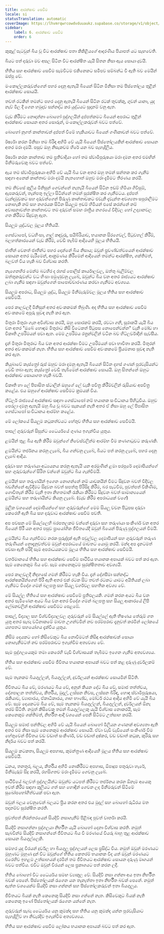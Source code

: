 ```yaml
---
title: ආරක්ෂාව සෙවීම
locale: si
statusTranslation: automatic
coverImage: https://lhvmrqwrcowdvduuaukz.supabase.co/storage/v1/object/public/strapi-uploads/small_cover-educacion-fundamental.webp-2d51a7828a2b1309555be27f7e2a61a0.webp
sidebar:
    label: 6. ආරක්ෂාව සෙවීම
    order: 6
---
```

කුකුළ් පැටවුන් බිය වූ විට ආරක්ෂාව පතා කිකිළියගේ ආදරණීය පියාපත් යට සැඟවෙති.

බියට පත් දරුවා මව අසල සිටින විට ආරක්ෂිත යැයි සිතන නිසා ඇය සොයා දුවයි.

භීතිය සහ ආරක්ෂාව සෙවීම සැමවිටම එකිනෙකට සමීපව සම්බන්ධ වී ඇති බව මෙයින් ඔප්පු වේ.

මංකොල්ලකරුවන්ගෙන් පහර දෙනු ඇතැයි බියෙන් සිටින මිනිසා තම පිස්තෝලය තුළින් ආරක්ෂාව සොයයි.

තවත් රටකින් තමන්ට පහර දෙනු ඇතැයි බියෙන් සිටින රටක් තුවක්කු, ගුවන් යානා, යුද නැව් මිල දී ගෙන හමුදාව සන්නද්ධ කර යුද්ධයට සූදානම් වනු ඇත.

වැඩ කිරීමට නොදන්නා බොහෝ පුද්ගලයින් දුප්පත්කමට බියෙන් අපරාධ තුළින් ආරක්ෂාව සොයන අතර සොරුන්, මංකොල්ලකරුවන් බවට පත්වේ.

බොහෝ නූගත් කාන්තාවන් දුප්පත් වීමේ හැකියාවට බියෙන් ගණිකාවන් බවට පත්වේ.

ඊර්ෂ්‍යා කරන මිනිසා තම බිරිඳ අහිමි වේ යැයි බියෙන් පිස්තෝලයකින් ආරක්ෂාව සොයන අතර මරා දමයි. පසුව ඔහු නිසැකවම හිරේ යන බව පැහැදිලිය.

ඊර්ෂ්‍යා කරන කාන්තාව තම ප්‍රතිවාදියා හෝ තම ස්වාමිපුරුෂයා මරා දමන අතර එමඟින් මිනීමරුවෙකු බවට පත්වේ.

ඇය තම ස්වාමිපුරුෂයා අහිමි වේ යැයි බිය වන අතර ඔහු තමන් සන්තක කර ගැනීම සඳහා අනෙක් කාන්තාව මරා දමයි නැතහොත් ඔහුව මරා දැමීමට තීරණය කරයි.

තම නිවසේ කුලිය මිනිසුන් ගෙවන්නේ නැතැයි බියෙන් සිටින ඉඩම් හිමියා ගිවිසුම්, ඇපකරුවන්, තැන්පතු ඉල්ලා සිටින්නේ තමන් සුරක්ෂිත කර ගැනීමටය. දුප්පත් වැන්දඹුවකට සහ දරුවන්ගෙන් පිරුණු කාන්තාවකට එවැනි දැවැන්ත අවශ්‍යතා සපුරාලීමට නොහැකි නම් සහ නගරයක සිටින සියලුම ඉඩම් හිමියන් එසේ කරන්නේ නම් අවාසනාවන්ත කාන්තාවට තම දරුවන් සමඟ රාත්‍රිය නගරයේ වීදිවල හෝ උද්‍යානවල ගත කිරීමට සිදුවනු ඇත.

සියලුම යුද්ධවල මූලය භීතියයි.

ගෙස්ටාපෝ, වධහිංසා, ගාල් කඳවුරු, සයිබීරියාව, භයානක සිරගෙවල්, පිටුවහල් කිරීම්, බලහත්කාරයෙන් වැඩ කිරීම්, වෙඩි තැබීම් ආදියෙහි මූලය භීතියයි.

ජාතීන් වෙනත් ජාතීන්ට පහර දෙන්නේ බිය නිසාය; ඔවුන් ප්‍රචණ්ඩත්වයෙන් ආරක්ෂාව සොයන අතර මැරීමෙන්, ආක්‍රමණය කිරීමෙන් ආදියෙන් තමන්ට ආරක්ෂිත, ශක්තිමත්, බලවත් විය හැකි බව විශ්වාස කරති.

නැගෙනහිර මෙන්ම බටහිර ද රහස් පොලිස් කාර්යාලවල, ඔත්තු බැලීම්වල ඔත්තුකරුවන්ට වධ හිංසා පමුණුවනු ලැබේ, ඔවුන්ට බිය වන අතර රාජ්‍යයට ආරක්ෂාව ලබා ගැනීම සඳහා ඔවුන්ගෙන් පාපොච්චාරණය කරවා ගැනීමට අවශ්‍යය.

සියලුම අපරාධ, සියලුම යුද්ධ, සියලුම මිනීමැරුම්වල මූලය භීතිය සහ ආරක්ෂාව සෙවීමයි.

පෙර කාලවලදී මිනිසුන් අතර අවංකකමක් තිබුණි. අද භීතිය සහ ආරක්ෂාව සෙවීම අවංකකමේ අපූරු සුවඳ නැති කර ඇත.

මිතුරා මිතුරා ගැන අවිශ්වාස කරයි, ඔහු සොරකම් කරයි, රවටා ගනී, සූරාකයි යැයි බිය වන අතර "ඔබේ හොඳම මිතුරාට කිසි විටෙකත් පිටුපස නොපෙන්වන්න" වැනි මෝඩ හා විකෘති උපරිමයන් පවා ඇත. මෙම උපරිමය රත්‍රන්වලින් වටින බව හිට්ලර්වාදීන් පැවසීය.

දැන් මිතුරා මිතුරාට බිය වන අතර ආරක්ෂා වීමට උපරිමයන් පවා භාවිතා කරයි. මිතුරන් අතර අවංකකමක් නැත. භීතිය සහ ආරක්ෂාව සෙවීම අවංකකමේ ප්‍රියමනාප සුවඳ නැති කර ඇත.

කියුබාවේ කැස්ත්‍රෝ රුස් ඔහුව මරා දමනු ඇතැයි බියෙන් සිටින දහස් ගණන් පුරවැසියන්ට වෙඩි තබා ඇත; කැස්ත්‍රෝ වෙඩි තැබීමෙන් ආරක්ෂාව සොයයි. ඔහු සිතන්නේ ඔහුට ආරක්ෂාව සොයාගත හැකි බවයි.

විකෘති හා ලේ පිපාසිත ස්ටාලින් ඔහුගේ ලේ වැකි පවිත්‍ර කිරීම්වලින් රුසියාව අපවිත්‍ර කළේය. එය ඔහුගේ ආරක්ෂාව සෙවීමට ක්‍රමයක් විය.

හිට්ලර් රාජ්‍යයේ ආරක්ෂාව සඳහා ගෙස්ටාපෝ නම් භයානක සංවිධානය පිහිටුවීය. ඔහුව පෙරලා දමනු ඇතැයි ඔහු බිය වූ බවට සැකයක් නැති අතර ඒ නිසා ඔහු ලේ පිපාසිත ගෙස්ටාපෝ සංවිධානය ආරම්භ කළේය.

මේ ලෝකයේ සියලුම කටුකත්වයට හේතුව භීතිය සහ ආරක්ෂාව සෙවීමයි.

පාසල් ගුරුවරුන් සිසුන්ට ධෛර්යයේ ගුණය ඉගැන්විය යුතුය.

ළමයින් තුළ බිය ඇති කිරීම ඔවුන්ගේ නිවෙස්වලින්ම ආරම්භ වීම කණගාටුවට කරුණකි.

ළමයින්ට තර්ජනය කරනු ලැබේ, බිය ගන්වනු ලැබේ, බියට පත් කරනු ලැබේ, පහර දෙනු ලැබේ ආදිය.

දරුවා සහ තරුණයා අධ්‍යයනය කරනු ඇතැයි යන අරමුණින් ළමා පරපුරේ දෙමාපියන්ගේ සහ ගුරුවරුන්ගේ සිරිත වන්නේ ඔවුන්ට බිය ගැන්වීමයි.

ළමයින් සහ තරුණයින් ඉගෙන නොගන්නේ නම් යාචකයින් වීමට සිදුවන බවත් වීදිවල බඩගින්නේ ඇවිදීමට සිදුවන බවත් සපත්තු පිරිසිදු කිරීම, බර පැටවීම, පුවත්පත් විකිණීම, ගොවිතැන් කිරීම වැනි ඉතා නිහතමානී රැකියා කිරීමට සිදුවන බවත් සාමාන්‍යයෙන් ළමයින්ට සහ තරුණයින්ට කියනු ලැබේ. (වැඩ කිරීම අපරාධයක් වගේ)

මූලික වශයෙන් දෙමාපියන්ගේ සහ ගුරුවරුන්ගේ මෙම සියලු වචන පිටුපස දරුවා කෙරෙහි ඇති බිය සහ දරුවාට ආරක්ෂාව සෙවීම පවතී.

අප පවසන මේ සියල්ලෙහි බරපතලකම වන්නේ දරුවා සහ තරුණයා සංකීර්ණ වන අතර බියෙන් පිරී යන අතර පසුව ප්‍රායෝගික ජීවිතයේදී ඔවුන් බියෙන් පිරුණු පුද්ගලයන් වීමයි.

ළමයින්ට බිය ගැන්වීමට නරක පුරුද්දක් ඇති පවුල්වල දෙමාපියන් සහ ගුරුවරුන් තරුණ තරුණියන් නොදැනුවත්වම ඔවුන් අපරාධයේ මාවතට යොමු කරයි. මන්ද අප දැනටමත් පවසා ඇති පරිදි සෑම අපරාධයකටම මූලය භීතිය සහ ආරක්ෂාව සෙවීමයි.

වර්තමානයේ භීතිය සහ ආරක්ෂාව සෙවීම පෘථිවිය භයානක අපායක් බවට පත් කර ඇත. සෑම කෙනෙකුම බිය වේ. සෑම කෙනෙකුටම සුරක්ෂිතතාව අවශ්‍යයි.

පෙර කාලවලදී නිදහසේ ගමන් කිරීමට හැකි විය. දැන් දේශසීමා සන්නද්ධ ආරක්ෂකයින්ගෙන් පිරී ඇති අතර එක් රටක සිට තවත් රටකට යාමට අයිතියක් ලබා ගැනීමට විදේශ ගමන් බලපත්‍ර සහ සියලු වර්ගවල සහතික අවශ්‍ය වේ.

මේ සියල්ල භීතියේ සහ ආරක්ෂාව සෙවීමේ ප්‍රතිඵලයකි. ගමන් කරන අයට බිය වන අතර පැමිණෙන අයට බිය වන අතර විදේශ ගමන් බලපත්‍ර සහ සියලු ආකාරයේ ලිපි ලේඛනවලින් ආරක්ෂාව සෙවීමට පෙළඹේ.

පාසල්, විද්‍යාල සහ විශ්වවිද්‍යාලවල ගුරුවරුන් මේ සියල්ලේ ඇති භීෂණය තේරුම් ගත යුතු අතර සැබෑ වටිනාකමේ මාවත උගන්වමින් නව පරම්පරාව දැනුවත් කරමින් ලෝකයේ යහපතට සහයෝගය දැක්විය යුතුය.

කිසිම දෙයකට හෝ කිසිවෙකුට බිය නොවීමටත් කිසිඳු ආරක්ෂාවක් සොයා නොගැනීමටත් නව පරම්පරාවට ඉගැන්වීම අත්‍යවශ්‍ය වේ.

සෑම පුද්ගලයෙකුම තමා කෙරෙහි වැඩි විශ්වාසයක් තැබීමට ඉගෙන ගැනීම අත්‍යවශ්‍යය.

භීතිය සහ ආරක්ෂාව සෙවීම ජීවිතය භයානක අපායක් බවට පත් කළ දරුණු දුර්වලකම් වේ.

සෑම තැනකම බියගුල්ලන්, බියගුල්ලන්, දුර්වලයන් ආරක්ෂාව සොයමින් සිටිති.

ජීවිතයට බිය වේ, මරණයට බිය වේ, අනුන් කියන දේට බිය වේ, සමාජ තත්ත්වය, දේශපාලන තත්ත්වය, කීර්තිය, මුදල්, ලස්සන නිවස, ලස්සන බිරිඳ, හොඳ ස්වාමිපුරුෂයා, රැකියාව, ව්‍යාපාරය, ඒකාධිකාරය, ගෘහ භාණ්ඩ, මෝටර් රථය ආදිය අහිමි වේ යැයි බිය වේ. සෑම දෙයකටම බිය වේ, සෑම තැනකම බියගුල්ලන්, බියගුල්ලන්, දුර්වලයන් ඕනෑ තරම් සිටිති. නමුත් කිසිවෙකු තමන් බියගුල්ලෙකු යැයි විශ්වාස නොකරයි, සෑම කෙනෙකුම ශක්තිමත්, නිර්භීත ආදී වශයෙන් පෙනී සිටීමට උත්සාහ කරයි.

සියලුම සමාජ පන්තිවල අහිමි වේ යැයි බියෙන් බොහෝ මිලියන ගණනක් අවශ්‍යතා ඇති අතර එම නිසා සෑම කෙනෙකුම ආරක්ෂාව සොයයි. ඒවා වැඩි වැඩියෙන් සංකීර්ණ වීම හේතුවෙන් ජීවිතය වඩ වඩාත් සංකීර්ණ, වඩ වඩාත් දුෂ්කර, වඩ වඩාත් කටුක, කුරිරු සහ නිර්දය බවට පත් කරයි.

සියලුම කටකතා, සියලුම අපහාස, කුමන්ත්‍රණ ආදියෙහි මූලය භීතිය සහ ආරක්ෂාව සෙවීමයි.

ධනය, තනතුර, බලය, කීර්තිය අහිමි නොකිරීමට අපහාස, ඕපාදූප පතුරුවා හැරේ, මිනීමැරුම් සිදු කරයි, රහසිගතව මරා දැමීමට ගෙවනු ලැබේ.

පෘථිවියේ බලවත් පුද්ගලයින්ට ඔවුන්ව යටපත් කිරීමට තර්ජනය කරන ඕනෑම අයෙකු ඉවත් කිරීම සඳහා කුලියට ගත් සහ හොඳින් ගෙවන ලද මිනීමරුවන් සිටීමේ සුඛෝපභෝගීත්වයක් පවා ඇත.

ඔවුන් බලය වෙනුවෙන් බලයට ප්‍රිය කරන අතර එය මුදල් සහ බොහෝ රුධිරය මත පදනම්ව සුරක්ෂිත කරති.

පුවත්පත් නිරන්තරයෙන් සියදිවි නසාගැනීම් පිළිබඳ පුවත් වාර්තා කරයි.

සියදිවි නසාගන්නා පුද්ගලයා නිර්භීත යැයි බොහෝ දෙනා විශ්වාස කරති. නමුත් සැබවින්ම සියදිවි නසාගන්නේ ජීවිතයට බිය වී මරණයේ වියරු බාහු තුළ ආරක්ෂාව සොයන බියගුල්ලෙකි.

සමහර යුද වීරයන් දුර්වල හා බියගුලු පුද්ගලයන් ලෙස ප්‍රසිද්ධ විය. නමුත් ඔවුන් මරණයට මුහුණට මුහුණ දුන් විට ඔවුන්ගේ භීතිය කෙතරම් භයානක වීද යත් ඔවුන් මරණයට එරෙහිව ඉහළම උත්සාහයක් දරමින් තම ජීවිතයට ආරක්ෂාව සොයන දරුණු මෘගයන් බවට පත්විය. එවිට ඔවුන් වීරයන් ලෙස ප්‍රකාශයට පත් කරන ලදී.

භීතිය බොහෝ විට ධෛර්යය සමඟ ව්‍යාකූල වේ. සියදිවි නසා ගන්නා අය ඉතා නිර්භීත බවක් පෙනේ. පිස්තෝලයක් රැගෙන යන තැනැත්තා ඉතා නිර්භීත බවක් පෙනේ. නමුත් ඇත්ත වශයෙන්ම සියදිවි නසා ගන්නන් සහ පිස්තෝලකරුවන් ඉතා බියගුලුය.

ජීවිතයට බියක් නැති කෙනෙකු සියදිවි නසා ගන්නේ නැත. කිසිවෙකුට බියක් නැති කෙනෙකු ඉණේ පිස්තෝලයක් රැගෙන යන්නේ නැත.

ගුරුවරුන් සැබෑ ධෛර්යය යනු කුමක්ද සහ භීතිය යනු කුමක්ද යන්න පුරවැසියාට පැහැදිලිව හා නිවැරදිව ඉගැන්වීම අත්‍යවශ්‍යය.

භීතිය සහ ආරක්ෂාව සෙවීම ලෝකය භයානක අපායක් බවට පත් කර ඇත.

